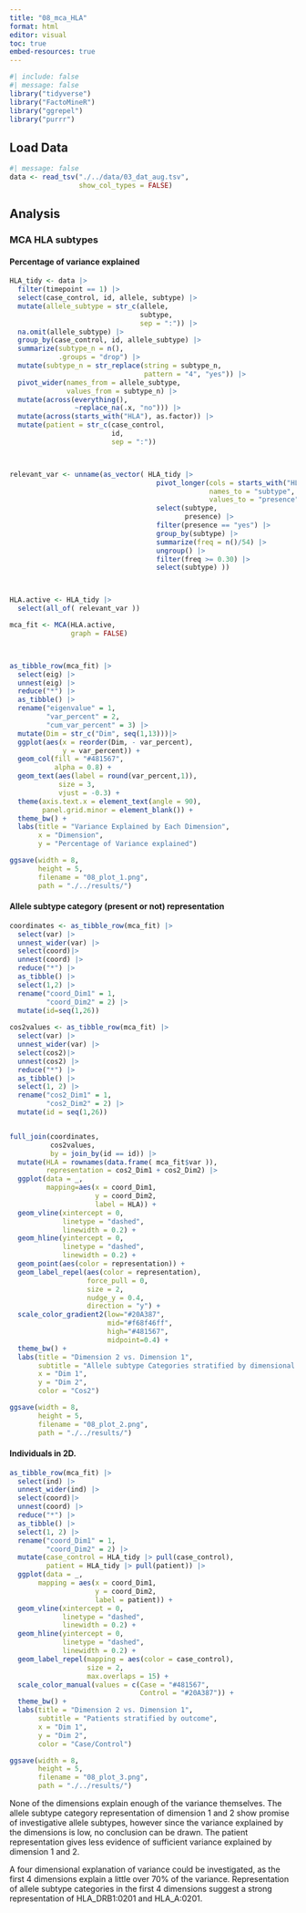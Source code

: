 ```yaml
---
title: "08_mca_HLA"
format: html
editor: visual
toc: true
embed-resources: true
---
```


```r
#| include: false
#| message: false
library("tidyverse")
library("FactoMineR")
library("ggrepel")
library("purrr")
```

## Load Data

```r
#| message: false
data <- read_tsv("./../data/03_dat_aug.tsv", 
                 show_col_types = FALSE)
```

## Analysis

### MCA HLA subtypes

#### Percentage of variance explained

```r
HLA_tidy <- data |> 
  filter(timepoint == 1) |>
  select(case_control, id, allele, subtype) |>
  mutate(allele_subtype = str_c(allele,
                                subtype,
                                sep = ":")) |>
  na.omit(allele_subtype) |>
  group_by(case_control, id, allele_subtype) |>
  summarize(subtype_n = n(),
            .groups = "drop") |>
  mutate(subtype_n = str_replace(string = subtype_n,
                                 pattern = "4", "yes")) |>
  pivot_wider(names_from = allele_subtype,
              values_from = subtype_n) |>
  mutate(across(everything(),
                ~replace_na(.x, "no"))) |>
  mutate(across(starts_with("HLA"), as.factor)) |>
  mutate(patient = str_c(case_control,
                         id,
                         sep = ":"))



relevant_var <- unname(as_vector( HLA_tidy |>
                                    pivot_longer(cols = starts_with("HLA"),
                                                 names_to = "subtype",
                                                 values_to = "presence") |>
                                    select(subtype, 
                                           presence) |>
                                    filter(presence == "yes") |>
                                    group_by(subtype) |>
                                    summarize(freq = n()/54) |>
                                    ungroup() |>
                                    filter(freq >= 0.30) |>
                                    select(subtype) ))



HLA.active <- HLA_tidy |>
  select(all_of( relevant_var ))

mca_fit <- MCA(HLA.active, 
               graph = FALSE)



as_tibble_row(mca_fit) |>
  select(eig) |>
  unnest(eig) |>
  reduce("*") |>
  as_tibble() |>
  rename("eigenvalue" = 1,
         "var_percent" = 2,
         "cum_var_percent" = 3) |>
  mutate(Dim = str_c("Dim", seq(1,13)))|>
  ggplot(aes(x = reorder(Dim, - var_percent),
             y = var_percent)) +
  geom_col(fill = "#481567",
           alpha = 0.8) +
  geom_text(aes(label = round(var_percent,1)),
            size = 3,
            vjust = -0.3) +
  theme(axis.text.x = element_text(angle = 90),
        panel.grid.minor = element_blank()) +
  theme_bw() +
  labs(title = "Variance Explained by Each Dimension",
       x = "Dimension",
       y = "Percentage of Variance explained")

ggsave(width = 8,
       height = 5,
       filename = "08_plot_1.png",
       path = "./../results/")

```

#### Allele subtype category (present or not) representation

```r
coordinates <- as_tibble_row(mca_fit) |>
  select(var) |>
  unnest_wider(var) |>
  select(coord)|>
  unnest(coord) |>
  reduce("*") |>
  as_tibble() |>
  select(1,2) |>
  rename("coord_Dim1" = 1,
         "coord_Dim2" = 2) |>
  mutate(id=seq(1,26))
  
cos2values <- as_tibble_row(mca_fit) |>
  select(var) |>
  unnest_wider(var) |>
  select(cos2)|>
  unnest(cos2) |>
  reduce("*") |>
  as_tibble() |>
  select(1, 2) |>
  rename("cos2_Dim1" = 1,
         "cos2_Dim2" = 2) |>
  mutate(id = seq(1,26))


full_join(coordinates,
          cos2values,
          by = join_by(id == id)) |>
  mutate(HLA = rownames(data.frame( mca_fit$var )),
         representation = cos2_Dim1 + cos2_Dim2) |>
  ggplot(data = _,
         mapping=aes(x = coord_Dim1,
                     y = coord_Dim2,
                     label = HLA)) +
  geom_vline(xintercept = 0,
             linetype = "dashed",
             linewidth = 0.2) +
  geom_hline(yintercept = 0,
             linetype = "dashed",
             linewidth = 0.2) +
  geom_point(aes(color = representation)) +
  geom_label_repel(aes(color = representation),
                   force_pull = 0,
                   size = 2,
                   nudge_y = 0.4,
                   direction = "y") +
  scale_color_gradient2(low="#20A387",
                        mid="#f68f46ff",
                        high="#481567",
                        midpoint=0.4) +
  theme_bw() +
  labs(title = "Dimension 2 vs. Dimension 1",
       subtitle = "Allele subtype Categories stratified by dimensional representation of category",
       x = "Dim 1",
       y = "Dim 2",
       color = "Cos2")

ggsave(width = 8,
       height = 5,
       filename = "08_plot_2.png",
       path = "./../results/")
```

#### Individuals in 2D.

```r
as_tibble_row(mca_fit) |>
  select(ind) |>
  unnest_wider(ind) |>
  select(coord)|>
  unnest(coord) |>
  reduce("*") |>
  as_tibble() |>
  select(1, 2) |>
  rename("coord_Dim1" = 1,
         "coord_Dim2" = 2) |>
  mutate(case_control = HLA_tidy |> pull(case_control),
         patient = HLA_tidy |> pull(patient)) |>
  ggplot(data = _,
       mapping = aes(x = coord_Dim1,
                     y = coord_Dim2,
                     label = patient)) +
  geom_vline(xintercept = 0,
             linetype = "dashed",
             linewidth = 0.2) +
  geom_hline(yintercept = 0,
             linetype = "dashed",
             linewidth = 0.2) +
  geom_label_repel(mapping = aes(color = case_control),
                   size = 2,
                   max.overlaps = 15) +
  scale_color_manual(values = c(Case = "#481567",
                                Control = "#20A387")) +
  theme_bw() +
  labs(title = "Dimension 2 vs. Dimension 1",
       subtitle = "Patients stratified by outcome",
       x = "Dim 1",
       y = "Dim 2",
       color = "Case/Control")

ggsave(width = 8,
       height = 5,
       filename = "08_plot_3.png",
       path = "./../results/")
```

None of the dimensions explain enough of the variance themselves. The allele subtype category representation of dimension 1 and 2 show promise of investigative allele subtypes, however since the variance explained by the dimensions is low, no conclusion can be drawn. The patient representation gives less evidence of sufficient variance explained by dimension 1 and 2.

A four dimensional explanation of variance could be investigated, as the first 4 dimensions explain a little over 70% of the variance. Representation of allele subtype categories in the first 4 dimensions suggest a strong representation of HLA_DRB1:0201 and HLA_A:0201.
